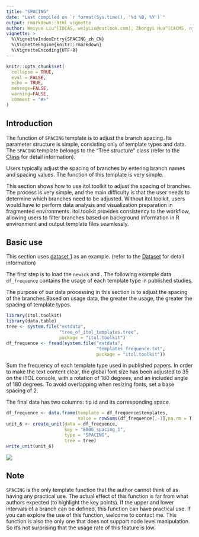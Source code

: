 ```yaml
---
title: "SPACING"
date: "Last compiled on `r format(Sys.time(), '%d %B, %Y')`"
output: rmarkdown::html_vignette
author: Weiyue Liu^[IOCAS, weiyLiu@outlook.com], Zhongyi Hua^[CACMS, njbxhzy@hotmail.com], Tong Zhou^[IOCAS, tongzhou2017@gmail.com]
vignette: >
  %\VignetteIndexEntry{SPACING_zh_CN}
  %\VignetteEngine{knitr::rmarkdown}
  %\VignetteEncoding{UTF-8}
---
```


```r
knitr::opts_chunk$set(
  collapse = TRUE,
  eval = FALSE,
  echo = TRUE,
  message=FALSE,
  warning=FALSE,
  comment = "#>"
)
```

## Introduction

The function of `SPACING` template is to adjust the branch spacing. Its parameter structure is simple, consisting only of template types and data. The `SPACING` template belongs to the "Tree structure" class (refer to the [Class]() for detail information).

Users typically adjust the spacing of branches by entering branch names and spacing values. The function of this template is very simple. 

This section shows how to use itol.toolkit to adjust the spacing of branches. The process is very simple, and the main difficulty is that the user needs to determine which branches need to be adjusted. Without itol.toolkit, users would have to perform data analysis and visualization preparation in fragmented environments. itol.toolkit provides consistency to the workflow, allowing users to filter branches based on background information in R environment and output template files seamlessly.

## Basic use

This section uses [dataset 1](https://github.com/TongZhou2017/itol.toolkit/tree/master/inst/extdata/dataset1) as an example. (refer to the  [Dataset](https://tongzhou2017.github.io/itol.toolkit/articles/Datasets.html) for detail information)

The first step is to load the `newick` and . The following example data `df_frequence` contains the usage of each template type in published studies.

The purpose of our data processing in this section is to adjust the spacing of the branches.Based on usage data, the greater the usage, the greater the spacing of template types.

```r
library(itol.toolkit)
library(data.table)
tree <- system.file("extdata",
                    "tree_of_itol_templates.tree",
                    package = "itol.toolkit")
df_frequence <- fread(system.file("extdata",
                                  "templates_frequence.txt",
                                  package = "itol.toolkit"))
```

Sum the frequency of each template type used in published papers. In order to make the text content clear, the global font size has been adjusted to 35 on the iTOL console, with a rotation of 180 degrees, and an included angle of 180 degrees. To avoid overlapping when resizing fonts, set a base spacing of 2.

The final data has two columns: tip id and its corresponding space.

```r
df_frequence <- data.frame(template = df_frequence$templates, 
                           value = rowSums(df_frequence[,-1],na.rm = T) + 2)
unit_6 <- create_unit(data = df_frequence, 
                      key = "E006_spacing_1",
                      type = "SPACING", 
                      tree = tree)
write_unit(unit_6)
```
![](images/SPACING.png)

## Note
`SPACING` is the only template function that the author cannot think of as having any practical use. The actual effect of this function is far from what authors expected (to highlight the key points). If the upper and lower intervals of a branch can be defined, this function can have practical use. If you can explore the use of this function, welcome to contact me. This function is also the only one that does not support node level manipulation. So it’s not surprising that the usage rate of this feature is low.


